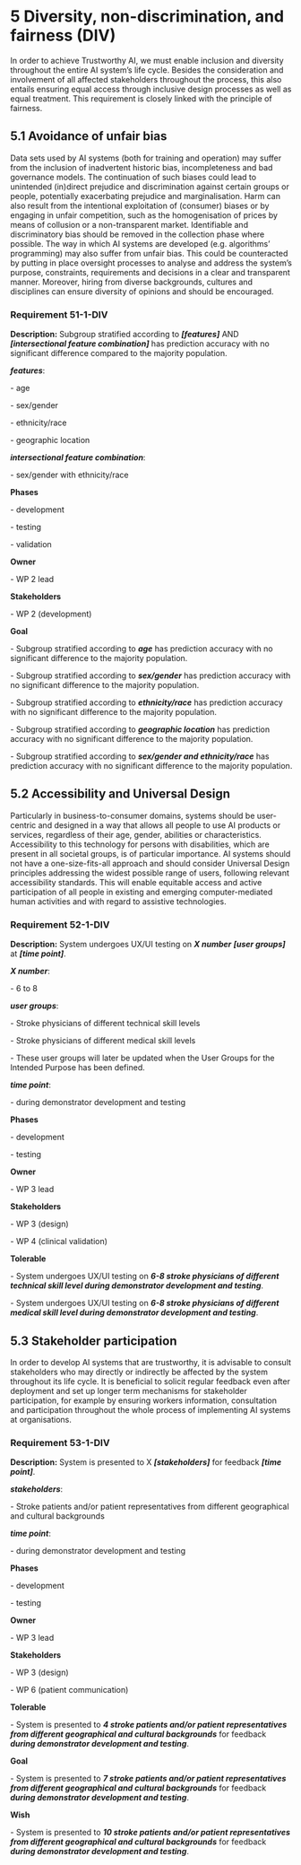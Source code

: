 # 5 Diversity, non-discrimination, and fairness (DIV)

In order to achieve Trustworthy AI, we must enable inclusion and diversity throughout the entire AI system’s life cycle. Besides the consideration and involvement of all affected stakeholders throughout the process, this also entails ensuring equal access through inclusive design processes as well as equal treatment. This requirement is closely linked with the principle of fairness.

## 5.1 Avoidance of unfair bias

Data sets used by AI systems (both for training and operation) may suffer from the inclusion of inadvertent historic bias, incompleteness and bad governance models. The continuation of such biases could lead to unintended (in)direct prejudice and discrimination against certain groups or people, potentially exacerbating prejudice and marginalisation. Harm can also result from the intentional exploitation of (consumer) biases or by engaging in unfair competition, such as the homogenisation of prices by means of collusion or a non-transparent market. Identifiable and discriminatory bias should be removed in the collection phase where possible. The way in which AI systems are developed (e.g. algorithms’ programming) may also suffer from unfair bias. This could be counteracted by putting in place oversight processes to analyse and address the system’s purpose, constraints, requirements and decisions in a clear and transparent manner. Moreover, hiring from diverse backgrounds, cultures and disciplines can ensure diversity of opinions and should be encouraged.

### Requirement 51-1-DIV {#51-1-div}

**Description:** Subgroup stratified according to ***\[features\]*** AND ***\[intersectional feature combination\]*** has prediction accuracy with no significant difference compared to the majority population.

***features***:

\- age

\- sex/gender

\- ethnicity/race

\- geographic location

***intersectional feature combination***:

\- sex/gender with ethnicity/race

**Phases**

\- development

\- testing

\- validation

**Owner**

\- WP 2 lead

**Stakeholders**

\- WP 2 (development)

**Goal**

\- Subgroup stratified according to ***age*** has prediction accuracy with no significant difference to the majority population.

\- Subgroup stratified according to ***sex/gender*** has prediction accuracy with no significant difference to the majority population.

\- Subgroup stratified according to ***ethnicity/race*** has prediction accuracy with no significant difference to the majority population.

\- Subgroup stratified according to ***geographic location*** has prediction accuracy with no significant difference to the majority population.

\- Subgroup stratified according to ***sex/gender and ethnicity/race*** has prediction accuracy with no significant difference to the majority population.

## 5.2 Accessibility and Universal Design

Particularly in business-to-consumer domains, systems should be user-centric and designed in a way that allows all people to use AI products or services, regardless of their age, gender, abilities or characteristics. Accessibility to this technology for persons with disabilities, which are present in all societal groups, is of particular importance. AI systems should not have a one-size-fits-all approach and should consider Universal Design principles addressing the widest possible range of users, following relevant accessibility standards. This will enable equitable access and active participation of all people in existing and emerging computer-mediated human activities and with regard to assistive technologies.

### Requirement 52-1-DIV {#52-1-div}

**Description:** System undergoes UX/UI testing on ***X number*** ***\[user groups\]*** at ***\[time point\]***.

***X number***:

\- 6 to 8

***user groups***:

\- Stroke physicians of different technical skill levels

\- Stroke physicians of different medical skill levels

\- These user groups will later be updated when the User Groups for the Intended Purpose has been defined.

***time point***:

\- during demonstrator development and testing

**Phases**

\- development

\- testing

**Owner**

\- WP 3 lead

**Stakeholders**

\- WP 3 (design)

\- WP 4 (clinical validation)

**Tolerable**

\- System undergoes UX/UI testing on ***6-8 stroke physicians of different technical skill level during demonstrator development and testing***.

\- System undergoes UX/UI testing on ***6-8 stroke physicians of different medical skill level during demonstrator development and testing***.

## 5.3 Stakeholder participation

In order to develop AI systems that are trustworthy, it is advisable to consult stakeholders who may directly or indirectly be affected by the system throughout its life cycle. It is beneficial to solicit regular feedback even after deployment and set up longer term mechanisms for stakeholder participation, for example by ensuring workers information, consultation and participation throughout the whole process of implementing AI systems at organisations.

### Requirement 53-1-DIV {#53-1-div}

**Description:** System is presented to X ***\[stakeholders\]*** for feedback ***\[time point\]***.

***stakeholders***:

\- Stroke patients and/or patient representatives from different geographical and cultural backgrounds

***time point***:

\- during demonstrator development and testing

**Phases**

\- development

\- testing

**Owner**

\- WP 3 lead

**Stakeholders**

\- WP 3 (design)

\- WP 6 (patient communication)

**Tolerable**

\- System is presented to ***4 stroke patients and/or patient representatives from different geographical and cultural backgrounds*** for feedback ***during demonstrator development and testing***.

**Goal**

\- System is presented to ***7 stroke patients and/or patient representatives from different geographical and cultural backgrounds*** for feedback ***during demonstrator development and testing***.

**Wish**

\- System is presented to ***10 stroke patients and/or patient representatives from different geographical and cultural backgrounds*** for feedback ***during demonstrator development and testing***.
